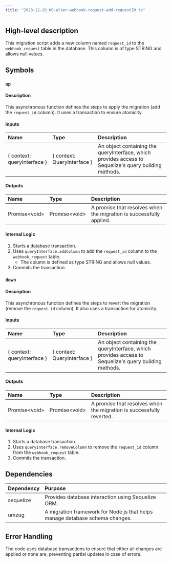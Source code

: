 ```yaml
---
title: "2023-12-28_00-alter-webhook-request-add-requestID.ts"
---
```


## High-level description
This migration script adds a new column named `request_id` to the `webhook_request` table in the database. This column is of type STRING and allows null values.

## Symbols

### `up`
#### Description
This asynchronous function defines the steps to apply the migration (add the `request_id` column). It uses a transaction to ensure atomicity.

#### Inputs
| Name | Type | Description |
|:-----|:-----|:------------|
| { context: queryInterface } | { context: QueryInterface } | An object containing the queryInterface, which provides access to Sequelize's query building methods. |

#### Outputs
| Name | Type | Description |
|:-----|:-----|:------------|
| Promise&lt;void&gt; | Promise&lt;void&gt; | A promise that resolves when the migration is successfully applied. |

#### Internal Logic
1. Starts a database transaction.
2. Uses `queryInterface.addColumn` to add the `request_id` column to the `webhook_request` table.
   - The column is defined as type STRING and allows null values.
3. Commits the transaction.

### `down`
#### Description
This asynchronous function defines the steps to revert the migration (remove the `request_id` column). It also uses a transaction for atomicity.

#### Inputs
| Name | Type | Description |
|:-----|:-----|:------------|
| { context: queryInterface } | { context: QueryInterface } | An object containing the queryInterface, which provides access to Sequelize's query building methods. |

#### Outputs
| Name | Type | Description |
|:-----|:-----|:------------|
| Promise&lt;void&gt; | Promise&lt;void&gt; | A promise that resolves when the migration is successfully reverted. |

#### Internal Logic
1. Starts a database transaction.
2. Uses `queryInterface.removeColumn` to remove the `request_id` column from the `webhook_request` table.
3. Commits the transaction.

## Dependencies
| Dependency | Purpose |
|:-----------|:--------|
| sequelize | Provides database interaction using Sequelize ORM. |
| umzug |  A migration framework for Node.js that helps manage database schema changes. |

## Error Handling
The code uses database transactions to ensure that either all changes are applied or none are, preventing partial updates in case of errors. 
